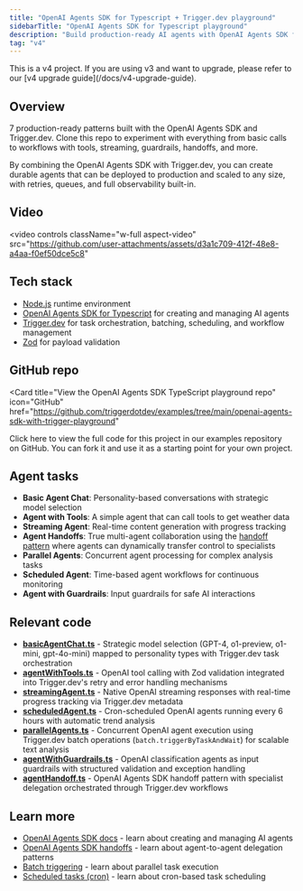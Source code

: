 ```yaml
---
title: "OpenAI Agents SDK for Typescript + Trigger.dev playground"
sidebarTitle: "OpenAI Agents SDK for Typescript playground"
description: "Build production-ready AI agents with OpenAI Agents SDK for Typescript and Trigger.dev. Explore 7 examples covering streaming, multi-agent systems, and tool integration."
tag: "v4"
---
```



<Info>
  This is a v4 project. If you are using v3 and want to upgrade, please refer to our [v4 upgrade
  guide](/docs/v4-upgrade-guide).
</Info>

## Overview

7 production-ready patterns built with the OpenAI Agents SDK and Trigger.dev. Clone this repo to experiment with everything from basic calls to workflows with tools, streaming, guardrails, handoffs, and more.

By combining the OpenAI Agents SDK with Trigger.dev, you can create durable agents that can be deployed to production and scaled to any size, with retries, queues, and full observability built-in.

## Video

<video
  controls
  className="w-full aspect-video"
  src="https://github.com/user-attachments/assets/d3a1c709-412f-48e8-a4aa-f0ef50dce5c8"
></video>

## Tech stack

- [Node.js](https://nodejs.org) runtime environment
- [OpenAI Agents SDK for Typescript](https://openai.github.io/openai-agents-js/) for creating and managing AI agents
- [Trigger.dev](https://trigger.dev) for task orchestration, batching, scheduling, and workflow management
- [Zod](https://zod.dev) for payload validation

## GitHub repo

<Card
  title="View the OpenAI Agents SDK TypeScript playground repo"
  icon="GitHub"
  href="https://github.com/triggerdotdev/examples/tree/main/openai-agents-sdk-with-trigger-playground"
>
  Click here to view the full code for this project in our examples repository on GitHub. You can
  fork it and use it as a starting point for your own project.
</Card>

## Agent tasks

- **Basic Agent Chat**: Personality-based conversations with strategic model selection
- **Agent with Tools**: A simple agent that can call tools to get weather data
- **Streaming Agent**: Real-time content generation with progress tracking
- **Agent Handoffs**: True multi-agent collaboration using the [handoff pattern](https://openai.github.io/openai-agents-js/guides/handoffs/) where agents can dynamically transfer control to specialists
- **Parallel Agents**: Concurrent agent processing for complex analysis tasks
- **Scheduled Agent**: Time-based agent workflows for continuous monitoring
- **Agent with Guardrails**: Input guardrails for safe AI interactions

## Relevant code

- **[basicAgentChat.ts](https://github.com/triggerdotdev/examples/blob/main/openai-agents-sdk-with-trigger-playground/src/trigger/basicAgentChat.ts)** - Strategic model selection (GPT-4, o1-preview, o1-mini, gpt-4o-mini) mapped to personality types with Trigger.dev task orchestration
- **[agentWithTools.ts](https://github.com/triggerdotdev/examples/blob/main/openai-agents-sdk-with-trigger-playground/src/trigger/agentWithTools.ts)** - OpenAI tool calling with Zod validation integrated into Trigger.dev's retry and error handling mechanisms
- **[streamingAgent.ts](https://github.com/triggerdotdev/examples/blob/main/openai-agents-sdk-with-trigger-playground/src/trigger/streamingAgent.ts)** - Native OpenAI streaming responses with real-time progress tracking via Trigger.dev metadata
- **[scheduledAgent.ts](https://github.com/triggerdotdev/examples/blob/main/openai-agents-sdk-with-trigger-playground/src/trigger/scheduledAgent.ts)** - Cron-scheduled OpenAI agents running every 6 hours with automatic trend analysis
- **[parallelAgents.ts](https://github.com/triggerdotdev/examples/blob/main/openai-agents-sdk-with-trigger-playground/src/trigger/parallelAgents.ts)** - Concurrent OpenAI agent execution using Trigger.dev batch operations (`batch.triggerByTaskAndWait`) for scalable text analysis
- **[agentWithGuardrails.ts](https://github.com/triggerdotdev/examples/blob/main/openai-agents-sdk-with-trigger-playground/src/trigger/agentWithGuardrails.ts)** - OpenAI classification agents as input guardrails with structured validation and exception handling
- **[agentHandoff.ts](https://github.com/triggerdotdev/examples/blob/main/openai-agents-sdk-with-trigger-playground/src/trigger/agentHandoff.ts)** - OpenAI Agents SDK handoff pattern with specialist delegation orchestrated through Trigger.dev workflows

## Learn more

- [OpenAI Agents SDK docs](https://openai.github.io/openai-agents-js/) - learn about creating and managing AI agents
- [OpenAI Agents SDK handoffs](https://openai.github.io/openai-agents-js/guides/handoffs/) - learn about agent-to-agent delegation patterns
- [Batch triggering](/triggering#batch-trigger) - learn about parallel task execution
- [Scheduled tasks (cron)](/tasks/scheduled#scheduled-tasks-cron) - learn about cron-based task scheduling
